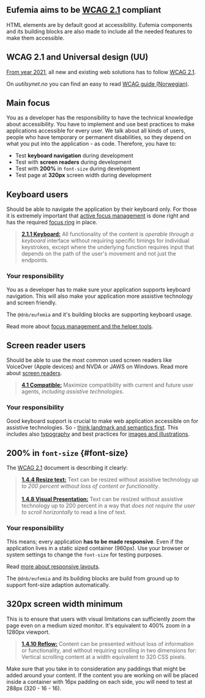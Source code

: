 
## Eufemia aims to be [WCAG 2.1](https://www.w3.org/TR/WCAG21/) compliant

HTML elements are by default good at accessibility. Eufemia components and its building blocks are also made to include all the needed features to make them accessible.

## WCAG 2.1 and Universal design (UU)

[From year 2021](https://www.uutilsynet.no/webdirektivet-wad/eus-webdirektiv-wad/265), all new and existing web solutions has to follow [WCAG 2.1](https://www.w3.org/TR/WCAG21/).

On _uutilsynet.no_ you can find an easy to read [WCAG guide (Norwegian)](https://www.uutilsynet.no/wcag-standarden/wcag-20-standarden/86).

## Main focus

You as a developer has the responsibility to have the technical knowledge about accessibility. You have to implement and use best practices to make applications accessible for every user. We talk about all kinds of users, people who have temporary or permanent disabilities, so they depend on what you put into the application - as code. Therefore, you have to:

- Test **keyboard navigation** during development <Icon icon={CheckIcon} aria-hidden />
- Test with **screen readers** during development <Icon icon={CheckIcon} aria-hidden />
- Test with **200%** in `font-size` during development <Icon icon={CheckIcon} aria-hidden />
- Test page at **320px** screen width during development <Icon icon={CheckIcon} aria-hidden />

## Keyboard users

Should be able to navigate the application by their keyboard only. For those it is extremely important that [active focus management](/uilib/usage/accessibility/focus) is done right and has the required [focus ring](https://www.w3.org/TR/2008/REC-WCAG20-20081211/#navigation-mechanisms-focus-visible) in place.

> [**2.1.1 Keyboard:**](https://www.w3.org/TR/WCAG21/#keyboard) All functionality of the content is _operable through a keyboard_ interface without requiring specific timings for individual keystrokes, except where the underlying function requires input that depends on the path of the user's movement and not just the endpoints.

### Your responsibility

You as a developer has to make sure your application supports keyboard navigation. This will also make your application more assistive technology and screen friendly.

The `@dnb/eufemia` and it's building blocks are supporting keyboard usage.

Read more about [focus management and the helper tools](!/uilib/usage/accessibility/focus).

## Screen reader users

Should be able to use the most common used screen readers like VoiceOver (Apple devices) and NVDA or JAWS on Windows. Read more about [screen readers](!/uilib/usage/accessibility/screenreader).

> [**4.1 Compatible:**](https://www.w3.org/TR/WCAG21/#compatible) Maximize compatibility with current and future user agents, _including assistive technologies_.

### Your responsibility

Good keyboard support is crucial to make web application accessible on for assistive technologies. So - [think landmark and semantics first](!/uilib/usage/accessibility#landmark--and-semantics-example). This includes also [typography](!/uilib/usage/best-practices/for-typography#think-semantics-first) and best practices for [images and illustrations](!/uilib/usage/accessibility/screenreader).

## **200%** in `font-size` \{#font-size\}

The [WCAG 2.1](https://www.w3.org/TR/WCAG21/) document is describing it clearly:

> [**1.4.4 Resize text:**](https://www.w3.org/TR/WCAG21/#resize-text) Text can be resized without assistive technology _up to 200 percent without loss of content or functionality_.<br /><br /> [**1.4.8 Visual Presentation:**](https://www.w3.org/TR/WCAG21/#visual-presentation) Text can be resized without assistive technology up to 200 percent in a way that _does not require the user to scroll horizontally_ to read a line of text.

### Your responsibility

This means; every application **has to be made responsive**. Even if the application lives in a static sized container (960px). Use your browser or system settings to change the `font-size` for testing purposes.

Read [more about responsive layouts](!/uilib/usage/layout#units).

The `@dnb/eufemia` and its building blocks are build from ground up to support font-size adaption automatically.

## 320px screen width minimum

This is to ensure that users with visual limitations can sufficiently zoom the page even on a medium sized monitor. It's equivalent to 400% zoom in a 1280px viewport.

> [**1.4.10 Reflow:**](https://www.w3.org/TR/WCAG21/#reflow) Content can be presented without loss of information or functionality, and without requiring scrolling in two dimensions for: Vertical scrolling content at a width equivalent to 320 CSS pixels.

Make sure that you take in to consideration any paddings that might be added around your content. If the content you are working on will be placed inside a container with 16px padding on each side, you will need to test at 288px (320 - 16 - 16).
